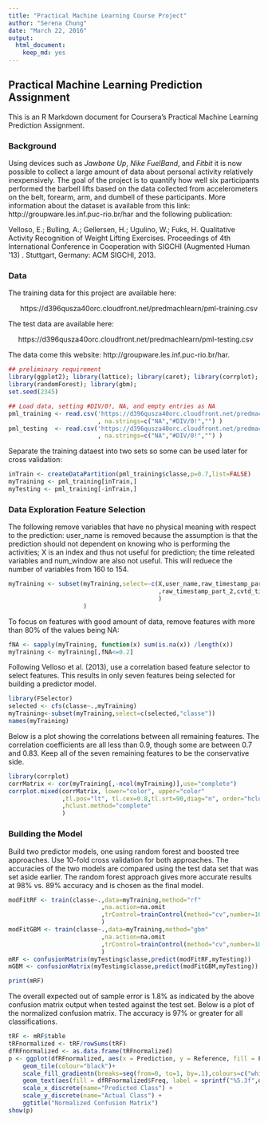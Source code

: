 ```yaml
---
title: "Practical Machine Learning Course Project"
author: "Serena Chung"
date: "March 22, 2016"
output: 
  html_document: 
    keep_md: yes
---
```


##  Practical Machine Learning Prediction Assignment

This is an R Markdown document for Coursera's Practical Machine Learning Prediction Assignment.

### Background

Using devices such as *Jawbone Up*, *Nike FuelBand*, and *Fitbit* it is now possible to collect a large amount of data about personal activity relatively inexpensively. The goal of the project is to quantify how well six participants performed the barbell lifts based on the data collected from accelerometers on the belt, forearm, arm, and dumbell of these participants. More information about the dataset is available from this link: http://groupware.les.inf.puc-rio.br/har and the following publication:

Velloso, E.; Bulling, A.; Gellersen, H.; Ugulino, W.; Fuks, H. Qualitative Activity Recognition of Weight Lifting Exercises. Proceedings of 4th International Conference in Cooperation with SIGCHI (Augmented Human '13) . Stuttgart, Germany: ACM SIGCHI, 2013.

### Data

The training data for this project are available here:

&nbsp;&nbsp; &nbsp;&nbsp; https://d396qusza40orc.cloudfront.net/predmachlearn/pml-training.csv

The test data are available here:

&nbsp;&nbsp;&nbsp;&nbsp; https://d396qusza40orc.cloudfront.net/predmachlearn/pml-testing.csv

The data come this website: http://groupware.les.inf.puc-rio.br/har.

```r
## preliminary requirement
library(ggplot2); library(lattice); library(caret); library(corrplot);
library(randomForest); library(gbm);
set.seed(2345)
```

```r
## Load data, setting #DIV/0!, NA, and empty entries as NA
pml_training <- read.csv('https://d396qusza40orc.cloudfront.net/predmachlearn/pml-training.csv'
                         , na.strings=c("NA","#DIV/0!","") )
pml_testing  <- read.csv('https://d396qusza40orc.cloudfront.net/predmachlearn/pml-testing.csv'
                         , na.strings=c("NA","#DIV/0!","") )
```

Separate the training dataest into two sets so some can be used later for cross validation:
```r
inTrain <- createDataPartition(pml_training$classe,p=0.7,list=FALSE)
myTraining <- pml_training[inTrain,] 
myTesting <- pml_training[-inTrain,] 
```

### Data Exploration Feature Selection

The following remove variables that have no physical meaning with respect to the prediction:  user_name is removed because the assumption is that the prediction should not dependent on knowing who is performing the activities; X is an index and thus not useful for prediction; the time releated variables and num_window are also not useful.  This will reduece the number of variables from 160 to 154.
```r
myTraining <- subset(myTraining,select=-c(X,user_name,raw_timestamp_part_1
                                          ,raw_timestamp_part_2,cvtd_timestamp,num_window
                                          )
                     )
```

To focus on features with good amount of data, remove features with more than 80% of the values being NA:
```r
fNA <- sapply(myTraining, function(x) sum(is.na(x)) /length(x))
myTraining <- myTraining[,fNA<=0.2]
```

Following Velloso et al. (2013), use a correlation based feature selector to select features.
This results in only seven features being selected for building a predictor model.
```r
library(FSelector)
selected <- cfs(classe~.,myTraining)
myTraining<-subset(myTraining,select=c(selected,"classe")) 
names(myTraining)
```

Below is a plot showing the correlations between all remaining features. The correlation coefficients are all less than 0.9, though some are between 0.7 and 0.83. Keep all of the seven remaining features to be the conservative side.
```r
library(corrplot)
corrMatrix <- cor(myTraining[,-ncol(myTraining)],use="complete")
corrplot.mixed(corrMatrix, lower="color", upper="color"
               ,tl.pos="lt", tl.cex=0.8,tl.srt=90,diag="n", order="hclust"
               ,hclust.method="complete"
               )
```

### Building the Model

Build two predictor models, one using random forest and boosted tree approaches. Use 10-fold cross validation for both approaches.  The accuracies of the two models are compared using the test data set that was set aside earlier. The random forest approach gives more accurate results at 98% vs. 89% accuracy and is chosen as the final model.  
```r
modFitRF <- train(classe~.,data=myTraining,method="rf"
                          ,na.action=na.omit
                          ,trControl=trainControl(method="cv",number=10)
                          )
modFitGBM <- train(classe~.,data=myTraining,method="gbm"
                          ,na.action=na.omit
                          ,trControl=trainControl(method="cv",number=10)
                          )
mRF <- confusionMatrix(myTesting$classe,predict(modFitRF,myTesting))
mGBM <- confusionMatrix(myTesting$classe,predict(modFitGBM,myTesting))
```

```r
print(mRF)
```

The overall expected out of sample error is 1.8% as indicated by the above confusion matrix output when tested against the test set.  Below is a plot of the normalized confusion matrix.  The accuracy is 97% or greater for all classifications. 
```r
tRF <- mRF$table
tRFnormalized <- tRF/rowSums(tRF)
dfRFnormalized <- as.data.frame(tRFnormalized)
p <- ggplot(dfRFnormalized, aes(x = Prediction, y = Reference, fill = Freq)) +
    geom_tile(colour="black")+
    scale_fill_gradientn(breaks=seq(from=0, to=1, by=.1),colours=c("white","yellow","red")) +
    geom_text(aes(fill = dfRFnormalized$Freq, label = sprintf("%5.3f",dfRFnormalized$Freq)))+
    scale_x_discrete(name="Predicted Class") +
    scale_y_discrete(name="Actual Class") +
    ggtitle("Normalized Confusion Matrix")
show(p)
```

